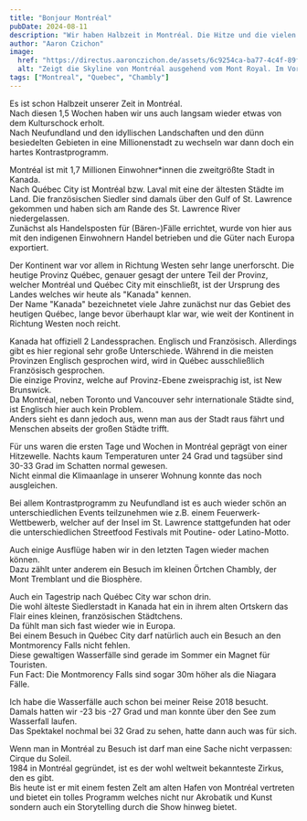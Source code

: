 ```yaml
---
title: "Bonjour Montréal"
pubDate: 2024-08-11
description: "Wir haben Halbzeit in Montréal. Die Hitze und die vielen Eindrücke machen uns dennoch zu schaffen."
author: "Aaron Czichon"
image:
  href: "https://directus.aaronczichon.de/assets/6c9254ca-ba77-4c4f-89f0-5ac0d96fb56c.jpg?quality=70&width=1600"
  alt: "Zeigt die Skyline von Montréal ausgehend vom Mont Royal. Im Vordergrund ist ein großer Park zu sehen."
tags: ["Montreal", "Quebec", "Chambly"]
---
```



Es ist schon Halbzeit unserer Zeit in Montréal.  
Nach diesen 1,5 Wochen haben wir uns auch langsam wieder etwas von dem Kulturschock erholt.  
Nach Neufundland und den idyllischen Landschaften und den dünn besiedelten Gebieten in eine Millionenstadt zu wechseln war dann doch ein hartes Kontrastprogramm.

Montréal ist mit 1,7 Millionen Einwohner\*innen die zweitgrößte Stadt in Kanada.  
Nach Québec City ist Montréal bzw. Laval mit eine der ältesten Städte im Land. Die französischen Siedler sind damals über den Gulf of St. Lawrence gekommen und haben sich am Rande des St. Lawrence River niedergelassen.  
Zunächst als Handelsposten für (Bären-)Fälle errichtet, wurde von hier aus mit den indigenen Einwohnern Handel betrieben und die Güter nach Europa exportiert.

<DirectusImage assetId="302c4e31-194a-4b96-99af-b769e1b4b498.jpg" />

Der Kontinent war vor allem in Richtung Westen sehr lange unerforscht. Die heutige Provinz Québec, genauer gesagt der untere Teil der Provinz, welcher Montréal und Québec City mit einschließt, ist der Ursprung des Landes welches wir heute als "Kanada" kennen.  
Der Name "Kanada" bezeichnetet viele Jahre zunächst nur das Gebiet des heutigen Québec, lange bevor überhaupt klar war, wie weit der Kontinent in Richtung Westen noch reicht.

Kanada hat offiziell 2 Landessprachen. Englisch und Französisch. Allerdings gibt es hier regional sehr große Unterschiede. Während in die meisten Provinzen Englisch gesprochen wird, wird in Québec ausschließlich Französisch gesprochen.  
Die einzige Provinz, welche auf Provinz-Ebene zweisprachig ist, ist New Brunswick.  
Da Montréal, neben Toronto und Vancouver sehr internationale Städte sind, ist Englisch hier auch kein Problem.  
Anders sieht es dann jedoch aus, wenn man aus der Stadt raus fährt und Menschen abseits der großen Städte trifft.

<DirectusImage assetId="2fad26ee-7baf-4e06-9c17-bdc0bc97d44f.jpg" />

Für uns waren die ersten Tage und Wochen in Montréal geprägt von einer Hitzewelle. Nachts kaum Temperaturen unter 24 Grad und tagsüber sind 30-33 Grad im Schatten normal gewesen.  
Nicht einmal die Klimaanlage in unserer Wohnung konnte das noch ausgleichen.

Bei allem Kontrastprogramm zu Neufundland ist es auch wieder schön an unterschiedlichen Events teilzunehmen wie z.B. einem Feuerwerk-Wettbewerb, welcher auf der Insel im St. Lawrence stattgefunden hat oder die unterschiedlichen Streetfood Festivals mit Poutine- oder Latino-Motto.

<DirectusGallery folderName="32 Bonjour Montreal" />

Auch einige Ausflüge haben wir in den letzten Tagen wieder machen können.  
Dazu zählt unter anderem ein Besuch im kleinen Örtchen Chambly, der Mont Tremblant und die Biosphère.

Auch ein Tagestrip nach Québec City war schon drin.  
Die wohl älteste Siedlerstadt in Kanada hat ein in ihrem alten Ortskern das Flair eines kleinen, französischen Städtchens.  
Da fühlt man sich fast wieder wie in Europa.  
Bei einem Besuch in Québec City darf natürlich auch ein Besuch an den Montmorency Falls nicht fehlen.  
Diese gewaltigen Wasserfälle sind gerade im Sommer ein Magnet für Touristen.  
Fun Fact: Die Montmorency Falls sind sogar 30m höher als die Niagara Fälle.

Ich habe die Wasserfälle auch schon bei meiner Reise 2018 besucht.  
Damals hatten wir -23 bis -27 Grad und man konnte über den See zum Wasserfall laufen.  
Das Spektakel nochmal bei 32 Grad zu sehen, hatte dann auch was für sich.

Wenn man in Montréal zu Besuch ist darf man eine Sache nicht verpassen: Cirque du Soleil.  
1984 in Montréal gegründet, ist es der wohl weltweit bekannteste Zirkus, den es gibt.  
Bis heute ist er mit einem festen Zelt am alten Hafen von Montréal vertreten und bietet ein tolles Programm welches nicht nur Akrobatik und Kunst sondern auch ein Storytelling durch die Show hinweg bietet.
